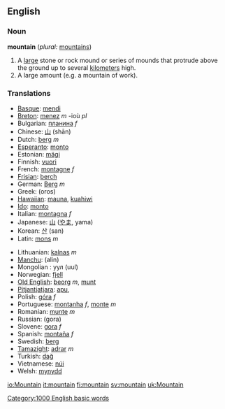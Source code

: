 ==English==

=== Noun ===
'''mountain'''  (''plural:'' [[mountains]])
#A [[large]] stone or rock mound or series of mounds that protrude above the ground up to several [[kilometer]]s high.
#A large amount (e.g. a mountain of work).

===Translations===
{{top}}
*[[Basque]]: [[mendi]]
*[[Breton]]: [[menez]] ''m'' -ioù ''pl''
*Bulgarian: [[планина]] ''f''
*Chinese: [[山]] (shān)
*Dutch: [[berg]] ''m''
*[[Esperanto]]: [[monto]]
*Estonian: [[mägi]]
*Finnish: [[vuori]]
*French: [[montagne]] ''f''
*[[Frisian]]: [[berch]]
*German: [[Berg]] ''m''
*Greek: (oros)
*[[Hawaiian]]: [[mauna]], [[kuahiwi]]
*[[Ido]]: [[monto]]
*Italian: [[montagna]] ''f''
*Japanese: [[山]] ([[やま]], yama)
*Korean: [[산]] (san)
*Latin: [[mons]] ''m''
{{mid}}
*Lithuanian: [[kalnas]] ''m''
*[[Manchu]]: (alin)
*Mongolian : уул (uul)
*Norwegian: [[fjell]]
*[[Old English]]: [[beorg]] ''m'', [[munt]]
*[[Pitjantjatjara]]: [[apu]], {{Unicode|[[puḻi]]}}
*Polish: [[góra]] ''f''
*Portuguese: [[montanha]] ''f'', [[monte]] ''m''
*Romanian: [[munte]] ''m''
*Russian: {{RUchar|[[гора]]}} (gora)
*Slovene: [[gora]] ''f''
*Spanish: [[montaña]] ''f''
*Swedish: [[berg]]
*[[Tamazight]]: [[adrar]] ''m''
*Turkish: [[dağ]]
*Vietnamese: [[núi]]
*Welsh: [[mynydd]]
{{bottom}}

[[Category:1000 English basic words]]

[[io:Mountain]]
[[it:mountain]]
[[fi:mountain]]
[[sv:mountain]]
[[uk:Mountain]]